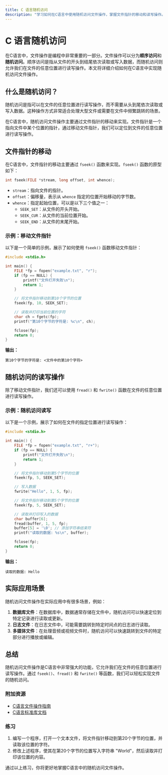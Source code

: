 ```yaml
---
title: C 语言随机访问
description: "学习如何在C语言中使用随机访问文件操作，掌握文件指针的移动和读写操作。"
---
```


# C 语言随机访问

在C语言中，文件操作是编程中非常重要的一部分。文件操作可以分为**顺序访问**和**随机访问**。顺序访问是指从文件的开头到结尾依次读取或写入数据，而随机访问则允许我们在文件的任意位置进行读写操作。本文将详细介绍如何在C语言中实现随机访问文件操作。

## 什么是随机访问？

随机访问是指可以在文件的任意位置进行读写操作，而不需要从头到尾依次读取或写入数据。这种操作方式非常适合处理大型文件或需要在文件中频繁跳转的场景。

在C语言中，随机访问文件操作主要通过文件指针的移动来实现。文件指针是一个指向文件中某个位置的指针，通过移动文件指针，我们可以定位到文件的任意位置进行读写操作。

## 文件指针的移动

在C语言中，文件指针的移动主要通过 `fseek()` 函数来实现。`fseek()` 函数的原型如下：

```c
int fseek(FILE *stream, long offset, int whence);
```

- `stream`：指向文件的指针。
- `offset`：偏移量，表示从 `whence` 指定的位置开始移动的字节数。
- `whence`：指定起始位置，可以是以下三个值之一：
  - `SEEK_SET`：从文件的开头开始。
  - `SEEK_CUR`：从文件的当前位置开始。
  - `SEEK_END`：从文件的末尾开始。

### 示例：移动文件指针

以下是一个简单的示例，展示了如何使用 `fseek()` 函数移动文件指针：

```c
#include <stdio.h>

int main() {
    FILE *fp = fopen("example.txt", "r");
    if (fp == NULL) {
        printf("文件打开失败\n");
        return 1;
    }

    // 将文件指针移动到第10个字节的位置
    fseek(fp, 10, SEEK_SET);

    // 读取并打印当前位置的字符
    char ch = fgetc(fp);
    printf("第10个字节的字符是: %c\n", ch);

    fclose(fp);
    return 0;
}
```

**输出：**
```
第10个字节的字符是: <文件中的第10个字符>
```

## 随机访问的读写操作

除了移动文件指针，我们还可以使用 `fread()` 和 `fwrite()` 函数在文件的任意位置进行读写操作。

### 示例：随机访问读写

以下是一个示例，展示了如何在文件的指定位置进行读写操作：

```c
#include <stdio.h>

int main() {
    FILE *fp = fopen("example.txt", "r+");
    if (fp == NULL) {
        printf("文件打开失败\n");
        return 1;
    }

    // 将文件指针移动到第5个字节的位置
    fseek(fp, 5, SEEK_SET);

    // 写入数据
    fwrite("Hello", 1, 5, fp);

    // 将文件指针移动到第5个字节的位置
    fseek(fp, 5, SEEK_SET);

    // 读取并打印写入的数据
    char buffer[6];
    fread(buffer, 1, 5, fp);
    buffer[5] = '\0'; // 添加字符串结束符
    printf("读取的数据: %s\n", buffer);

    fclose(fp);
    return 0;
}
```

**输出：**
```
读取的数据: Hello
```

## 实际应用场景

随机访问文件操作在实际应用中有很多场景，例如：

1. **数据库文件**：在数据库中，数据通常存储在文件中，随机访问可以快速定位到特定记录进行读取或更新。
2. **日志文件**：在日志文件中，可能需要跳转到特定时间点的日志进行读取。
3. **多媒体文件**：在处理音频或视频文件时，随机访问可以快速跳转到文件的特定部分进行播放或编辑。

## 总结

随机访问文件操作是C语言中非常强大的功能，它允许我们在文件的任意位置进行读写操作。通过 `fseek()`、`fread()` 和 `fwrite()` 等函数，我们可以轻松实现文件的随机访问。

### 附加资源

- [C语言文件操作指南](https://example.com/c-file-operations)
- [C语言标准库文档](https://example.com/c-standard-library)

### 练习

1. 编写一个程序，打开一个文本文件，将文件指针移动到第20个字节的位置，并读取该位置的字符。
2. 修改上述程序，使其在第20个字节的位置写入字符串 "World"，然后读取并打印该位置的内容。

通过以上练习，你将更好地掌握C语言中的随机访问文件操作。